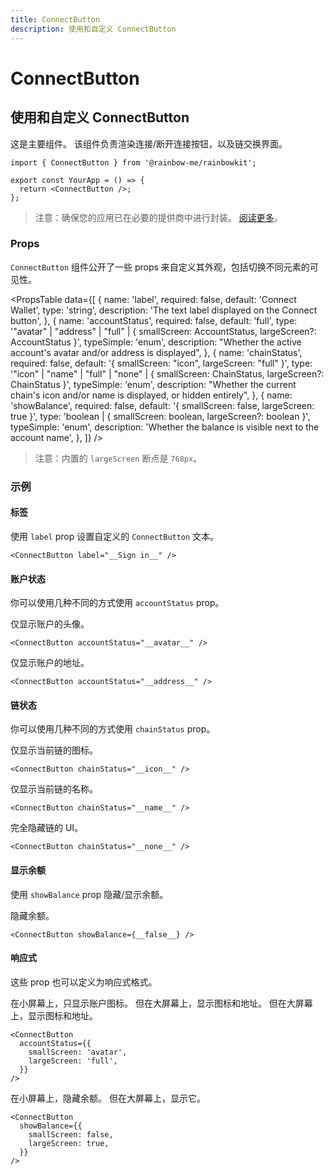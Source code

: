 ```yaml
---
title: ConnectButton
description: 使用和自定义 ConnectButton
---
```


# ConnectButton

## 使用和自定义 ConnectButton

这是主要组件。 该组件负责渲染连接/断开连接按钮，以及链交换界面。

```tsx
import { ConnectButton } from '@rainbow-me/rainbowkit';

export const YourApp = () => {
  return <ConnectButton />;
};
```

> 注意：确保您的应用已在必要的提供商中进行封装。 [阅读更多](/docs/installation#wrap-providers)。

### Props

`ConnectButton` 组件公开了一些 props 来自定义其外观，包括切换不同元素的可见性。

<PropsTable
  data={[
    {
      name: 'label',
      required: false,
      default: 'Connect Wallet',
      type: 'string',
      description: 'The text label displayed on the Connect button',
    },
    {
      name: 'accountStatus',
      required: false,
      default: 'full',
      type: '"avatar" | "address" | "full" | { smallScreen: AccountStatus, largeScreen?: AccountStatus }',
      typeSimple: 'enum',
      description:
        "Whether the active account's avatar and/or address is displayed",
    },
    {
      name: 'chainStatus',
      required: false,
      default: '{ smallScreen: "icon", largeScreen: "full" }',
      type: '"icon" | "name" | "full" | "none" | { smallScreen: ChainStatus, largeScreen?: ChainStatus }',
      typeSimple: 'enum',
      description:
        "Whether the current chain's icon and/or name is displayed, or hidden entirely",
    },
    {
      name: 'showBalance',
      required: false,
      default: '{ smallScreen: false, largeScreen: true }',
      type: 'boolean | { smallScreen: boolean, largeScreen?: boolean }',
      typeSimple: 'enum',
      description:
        'Whether the balance is visible next to the account name',
    },
  ]}
/>

> 注意：内置的 `largeScreen` 断点是 `768px`。

### 示例

#### 标签

使用 `label` prop 设置自定义的 `ConnectButton` 文本。

```tsx
<ConnectButton label="__Sign in__" />
```

#### 账户状态

你可以使用几种不同的方式使用 `accountStatus` prop。

仅显示账户的头像。

```tsx
<ConnectButton accountStatus="__avatar__" />
```

仅显示账户的地址。

```tsx
<ConnectButton accountStatus="__address__" />
```

#### 链状态

你可以使用几种不同的方式使用 `chainStatus` prop。

仅显示当前链的图标。

```tsx
<ConnectButton chainStatus="__icon__" />
```

仅显示当前链的名称。

```tsx
<ConnectButton chainStatus="__name__" />
```

完全隐藏链的 UI。

```tsx
<ConnectButton chainStatus="__none__" />
```

#### 显示余额

使用 `showBalance` prop 隐藏/显示余额。

隐藏余额。

```tsx
<ConnectButton showBalance={__false__} />
```

#### 响应式

这些 prop 也可以定义为响应式格式。

在小屏幕上，只显示账户图标。 但在大屏幕上，显示图标和地址。 但在大屏幕上，显示图标和地址。

```tsx
<ConnectButton
  accountStatus={{
    smallScreen: 'avatar',
    largeScreen: 'full',
  }}
/>
```

在小屏幕上，隐藏余额。 但在大屏幕上，显示它。

```tsx
<ConnectButton
  showBalance={{
    smallScreen: false,
    largeScreen: true,
  }}
/>
```
